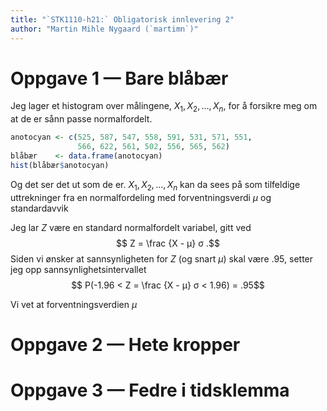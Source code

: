 ```yaml
---
title: "`STK1110-h21:` Obligatorisk innlevering 2"
author: "Martin Mihle Nygaard (`martimn`)"
---
```


# Oppgave 1 --- Bare blåbær

Jeg lager et histogram over målingene, $X_1, X_2, … , X_n$, for å forsikre meg
om at de er sånn passe normalfordelt.
```r
anotocyan <- c(525, 587, 547, 558, 591, 531, 571, 551,
               566, 622, 561, 502, 556, 565, 562)
blåbær    <- data.frame(anotocyan)
hist(blåbær$anotocyan)
```
Og det ser det ut som de er. $X_1, X_2, … , X_n$ kan da sees på som tilfeldige
uttrekninger fra en normalfordeling med forventningsverdi $μ$ og standardavvik 

Jeg lar $Z$ være en standard normalfordelt
variabel, gitt ved $$ Z = \frac {X - μ} σ .$$ Siden vi ønsker at
sannsynligheten for $Z$ (og snart $μ$) skal være .95, setter jeg opp
sannsynlighetsintervallet $$ P(-1.96 < Z = \frac {X - μ} σ < 1.96) =
.95$$

Vi vet at forventningsverdien $μ$ 

# Oppgave 2 --- Hete kropper

# Oppgave 3 --- Fedre i tidsklemma
